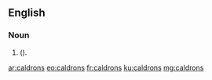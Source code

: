 ==English==

===Noun===
{{head|en|plural}}

# {{plural of|caldron|lang=en|nodot=1}} ({{alternative spelling of|cauldrons|lang=en|nocap=1|nodot=1}}).

[[ar:caldrons]]
[[eo:caldrons]]
[[fr:caldrons]]
[[ku:caldrons]]
[[mg:caldrons]]